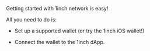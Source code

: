 Getting started with 1inch network is easy!  

All you need to do is:

* Set up a supported wallet (or try the 1inch iOS wallet!) 

* Connect the wallet to the 1inch dApp. 